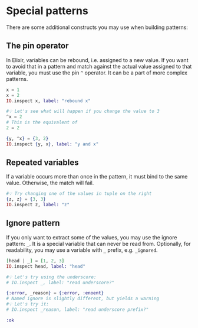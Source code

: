 
# Special patterns

There are some additional constructs you may use when building patterns:

## The pin operator

In Elixir, variables can be rebound, i.e. assigned to a new value.
If you want to avoid that in a pattern and match against the actual value assigned to that variable,
you must use the pin `^` operator.
It can be a part of more complex patterns.

<EditorCode>

```elixir
x = 1
x = 2
IO.inspect x, label: "rebound x"

#💡 Let's see what will happen if you change the value to 3
^x = 2
# This is the equivalent of
2 = 2

{y, ^x} = {3, 2}
IO.inspect {y, x}, label: "y and x"
```

</EditorCode>

## Repeated variables

If a variable occurs more than once in the pattern, it must bind to the same value.
Otherwise, the match will fail.

<EditorCode>

```elixir
#💡 Try changing one of the values in tuple on the right
{z, z} = {3, 3}
IO.inspect z, label: "z"
```

</EditorCode>

## Ignore pattern

If you only want to extract some of the values, you may use the ignore pattern: `_`.
It is a special variable that can never be read from.
Optionally, for readability, you may use a variable with `_` prefix, e.g. `_ignored`.

<EditorCode>

```elixir
[head | _] = [1, 2, 3]
IO.inspect head, label: "head"

#💡 Let's try using the underscore:
# IO.inspect _, label: "read underscore?"

{:error, _reason} = {:error, :enoent}
# Named ignore is slightly different, but yields a warning
#💡 Let's try it:
# IO.inspect _reason, label: "read underscore prefix?"

:ok
```

</EditorCode>
